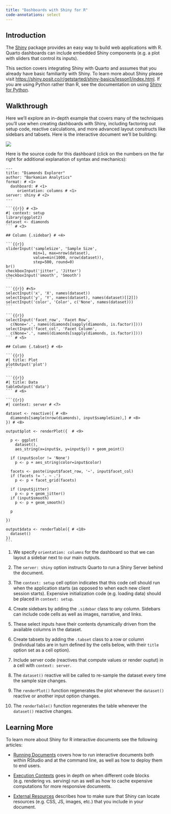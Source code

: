 ```yaml
---
title: "Dashboards with Shiny for R"
code-annotations: select
---
```


## Introduction

The [Shiny](https://shiny.posit.co/r/getstarted/shiny-basics/lesson1/index.html) package provides an easy way to build web applications with R. Quarto dashboards can include embedded Shiny components (e.g. a plot with sliders that control its inputs). 

This section covers integrating Shiny with Quarto and assumes that you already have basic familiarity with Shiny. To learn more about Shiny please visit <https://shiny.posit.co/r/getstarted/shiny-basics/lesson1/index.html>. If you are using Python rather than R, see the documentation on using [Shiny for Python](shiny-python.qmd).


## Walkthrough

Here we'll explore an in-depth example that covers many of the techniques you'll use when creating dashboards with Shiny, including factoring out setup code, reactive calculations, and more advanced layout constructs like sidebars and tabsets. Here is the interactive document we'll be building: 

![](../images/shiny-diamonds.png){.border .lightbox}

Here is the source code for this dashboard (click on the numbers on the far right for additional explanation of syntax and mechanics):

````.python
---
title: "Diamonds Explorer"
author: "Barkamian Analytics"
format: # <1>
  dashboard: # <1>
     orientation: columns # <1>
server: shiny # <2>
---

```{{r}} # <3>
#| context: setup
library(ggplot2)
dataset <- diamonds
``` # <3>

## Column {.sidebar} # <4>

```{{r}}
sliderInput('sampleSize', 'Sample Size', 
            min=1, max=nrow(dataset),
            value=min(1000, nrow(dataset)), 
            step=500, round=0)
br()
checkboxInput('jitter', 'Jitter')
checkboxInput('smooth', 'Smooth')
```

```{{r}} #<5>
selectInput('x', 'X', names(dataset)) 
selectInput('y', 'Y', names(dataset), names(dataset)[[2]])
selectInput('color', 'Color', c('None', names(dataset)))
```

```{{r}}
selectInput('facet_row', 'Facet Row',
  c(None='.', names(diamonds[sapply(diamonds, is.factor)])))
selectInput('facet_col', 'Facet Column',
  c(None='.', names(diamonds[sapply(diamonds, is.factor)])))
``` # <5>

## Column {.tabset} # <6>

```{{r}}
#| title: Plot
plotOutput('plot')
```

```{{r}}
#| title: Data
tableOutput('data')
``` # <6>

```{{r}}
#| context: server # <7>

dataset <- reactive({ # <8>
  diamonds[sample(nrow(diamonds), input$sampleSize),] # <8>
}) # <8>
 
output$plot <- renderPlot({  # <9>
  
  p <- ggplot(
    dataset(), 
    aes_string(x=input$x, y=input$y)) + geom_point()
  
  if (input$color != 'None')
    p <- p + aes_string(color=input$color)
  
  facets <- paste(input$facet_row, '~', input$facet_col)
  if (facets != '. ~ .')
    p <- p + facet_grid(facets)
  
  if (input$jitter)
    p <- p + geom_jitter()
  if (input$smooth)
    p <- p + geom_smooth()
  
  p
  
})

output$data <- renderTable({ # <10>
  dataset()
})
```
````

1. We specify `orientation: columns` for the dashboard so that we can layout a sidebar next to our main outputs.

2. The `server: shiny` option instructs Quarto to run a Shiny Server behind the document.

3. The `context: setup` cell option indicates that this code cell should run when the application starts (as opposed to when each new client session starts). Expensive initialization code (e.g. loading data) should be placed in `context: setup`.

4. Create sidebars by adding the `.sidebar` class to any column. Sidebars can include code cells as well as images, narrative, and links.

5. These select inputs have their contents dynamically driven from the available  columns in the dataset.

6. Create tabsets by adding the `.tabset` class to a row or column (individual tabs are in turn defined by the cells below, with their `title` option set as a cell option).

7. Include server code (reactives that compute values or render ouptut) in a cell with `context: server`.

8. The `dataset()` reactive will be called to re-sample the dataset every time the sample size changes.

9. The `renderPlot()` function regenerates the plot whenever the `dataset()` reactive or another input option changes.

10. The `renderTable()` function regenerates the table whenever the `dataset()` reactive changes.


## Learning More

To learn more about Shiny for R interactive documents see the following articles:

-   [Running Documents](/docs/interactive/shiny/running.qmd) covers how to run interactive documents both within RStudio and at the command line, as well as how to deploy them to end users.

-   [Execution Contexts](/docs/interactive/shiny/execution.qmd) goes in depth on when different code blocks (e.g. rendering vs. serving) run as well as how to cache expensive computations for more responsive documents.

-   [External Resources](/docs/interactive/shiny/resources.qmd) describes how to make sure that Shiny can locate resources (e.g. CSS, JS, images, etc.) that you include in your document.
